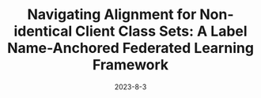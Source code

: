 ---
title: 'Navigating Alignment for Non-identical Client Class Sets: A Label Name-Anchored Federated Learning Framework'
date: '2023-8-3'
tags: ['KDD2023']
draft: false
authors: [
    "Jiayun Zhang",
    "Xiyuan Zhang",
    "Xinyang Zhang",
    "Dezhi Hong",
    "Rajesh K. Gupta",
    "Jingbo Shang"
]
canonicalUrl: https://dl.acm.org/doi/10.1145/3580305.3599443
---